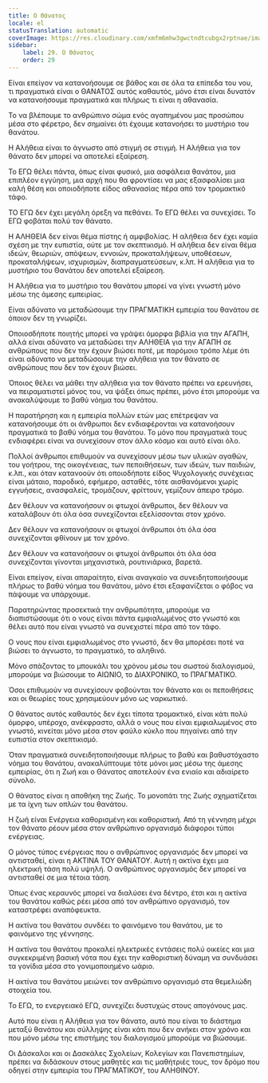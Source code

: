 ```yaml
---
title: Ο Θάνατος
locale: el
statusTranslation: automatic
coverImage: https://res.cloudinary.com/xmfm6mhw3gwctndtcubgx2rptnae/image/upload/v1740337243/small_cover_educacion_fundamental_a051170f1c.webp
sidebar:
    label: 29. Ο Θάνατος
    order: 29
---
```

Είναι επείγον να κατανοήσουμε σε βάθος και σε όλα τα επίπεδα του νου, τι πραγματικά είναι ο ΘΑΝΑΤΟΣ αυτός καθαυτός, μόνο έτσι είναι δυνατόν να κατανοήσουμε πραγματικά και πλήρως τι είναι η αθανασία.

Το να βλέπουμε το ανθρώπινο σώμα ενός αγαπημένου μας προσώπου μέσα στο φέρετρο, δεν σημαίνει ότι έχουμε κατανοήσει το μυστήριο του θανάτου.

Η Αλήθεια είναι το άγνωστο από στιγμή σε στιγμή. Η Αλήθεια για τον θάνατο δεν μπορεί να αποτελεί εξαίρεση.

Το ΕΓΩ θέλει πάντα, όπως είναι φυσικό, μια ασφάλεια θανάτου, μια επιπλέον εγγύηση, μια αρχή που θα φροντίσει να μας εξασφαλίσει μια καλή θέση και οποιοδήποτε είδος αθανασίας πέρα από τον τρομακτικό τάφο.

ΤΟ ΕΓΩ δεν έχει μεγάλη όρεξη να πεθάνει. Το ΕΓΩ θέλει να συνεχίσει. Το ΕΓΩ φοβάται πολύ τον θάνατο.

Η ΑΛΗΘΕΙΑ δεν είναι θέμα πίστης ή αμφιβολίας. Η αλήθεια δεν έχει καμία σχέση με την ευπιστία, ούτε με τον σκεπτικισμό. Η αλήθεια δεν είναι θέμα ιδεών, θεωριών, απόψεων, εννοιών, προκαταλήψεων, υποθέσεων, προκαταλήψεων, ισχυρισμών, διαπραγματεύσεων, κ.λπ. Η αλήθεια για το μυστήριο του Θανάτου δεν αποτελεί εξαίρεση.

Η Αλήθεια για το μυστήριο του θανάτου μπορεί να γίνει γνωστή μόνο μέσω της άμεσης εμπειρίας.

Είναι αδύνατο να μεταδώσουμε την ΠΡΑΓΜΑΤΙΚΗ εμπειρία του θανάτου σε όποιον δεν τη γνωρίζει.

Οποιοσδήποτε ποιητής μπορεί να γράψει όμορφα βιβλία για την ΑΓΑΠΗ, αλλά είναι αδύνατο να μεταδώσει την ΑΛΗΘΕΙΑ για την ΑΓΑΠΗ σε ανθρώπους που δεν την έχουν βιώσει ποτέ, με παρόμοιο τρόπο λέμε ότι είναι αδύνατο να μεταδώσουμε την αλήθεια για τον θάνατο σε ανθρώπους που δεν τον έχουν βιώσει.

Όποιος θέλει να μάθει την αλήθεια για τον θάνατο πρέπει να ερευνήσει, να πειραματιστεί μόνος του, να ψάξει όπως πρέπει, μόνο έτσι μπορούμε να ανακαλύψουμε το βαθύ νόημα του θανάτου.

Η παρατήρηση και η εμπειρία πολλών ετών μας επέτρεψαν να κατανοήσουμε ότι οι άνθρωποι δεν ενδιαφέρονται να κατανοήσουν πραγματικά το βαθύ νόημα του θανάτου. Το μόνο που πραγματικά τους ενδιαφέρει είναι να συνεχίσουν στον άλλο κόσμο και αυτό είναι όλο.

Πολλοί άνθρωποι επιθυμούν να συνεχίσουν μέσω των υλικών αγαθών, του γοήτρου, της οικογένειας, των πεποιθήσεων, των ιδεών, των παιδιών, κ.λπ., και όταν κατανοούν ότι οποιοδήποτε είδος Ψυχολογικής συνέχειας είναι μάταιο, παροδικό, εφήμερο, ασταθές, τότε αισθανόμενοι χωρίς εγγυήσεις, ανασφαλείς, τρομάζουν, φρίττουν, γεμίζουν άπειρο τρόμο.

Δεν θέλουν να κατανοήσουν οι φτωχοί άνθρωποι, δεν θέλουν να καταλάβουν ότι όλα όσα συνεχίζονται εξελίσσονται στον χρόνο.

Δεν θέλουν να κατανοήσουν οι φτωχοί άνθρωποι ότι όλα όσα συνεχίζονται φθίνουν με τον χρόνο.

Δεν θέλουν να κατανοήσουν οι φτωχοί άνθρωποι ότι όλα όσα συνεχίζονται γίνονται μηχανιστικά, ρουτινιάρικα, βαρετά.

Είναι επείγον, είναι απαραίτητο, είναι αναγκαίο να συνειδητοποιήσουμε πλήρως το βαθύ νόημα του θανάτου, μόνο έτσι εξαφανίζεται ο φόβος να πάψουμε να υπάρχουμε.

Παρατηρώντας προσεκτικά την ανθρωπότητα, μπορούμε να διαπιστώσουμε ότι ο νους είναι πάντα εμφιαλωμένος στο γνωστό και θέλει αυτό που είναι γνωστό να συνεχιστεί πέρα από τον τάφο.

Ο νους που είναι εμφιαλωμένος στο γνωστό, δεν θα μπορέσει ποτέ να βιώσει το άγνωστο, το πραγματικό, το αληθινό.

Μόνο σπάζοντας το μπουκάλι του χρόνου μέσω του σωστού διαλογισμού, μπορούμε να βιώσουμε το ΑΙΩΝΙΟ, το ΔΙΑΧΡΟΝΙΚΟ, το ΠΡΑΓΜΑΤΙΚΟ.

Όσοι επιθυμούν να συνεχίσουν φοβούνται τον θάνατο και οι πεποιθήσεις και οι θεωρίες τους χρησιμεύουν μόνο ως ναρκωτικό.

Ο θάνατος αυτός καθαυτός δεν έχει τίποτα τρομακτικό, είναι κάτι πολύ όμορφο, υπέροχο, ανέκφραστο, αλλά ο νους που είναι εμφιαλωμένος στο γνωστό, κινείται μόνο μέσα στον φαύλο κύκλο που πηγαίνει από την ευπιστία στον σκεπτικισμό.

Όταν πραγματικά συνειδητοποιήσουμε πλήρως το βαθύ και βαθυστόχαστο νόημα του θανάτου, ανακαλύπτουμε τότε μόνοι μας μέσω της άμεσης εμπειρίας, ότι η Ζωή και ο Θάνατος αποτελούν ένα ενιαίο και αδιαίρετο σύνολο.

Ο θάνατος είναι η αποθήκη της Ζωής. Το μονοπάτι της Ζωής σχηματίζεται με τα ίχνη των οπλών του θανάτου.

Η ζωή είναι Ενέργεια καθορισμένη και καθοριστική. Από τη γέννηση μέχρι τον θάνατο ρέουν μέσα στον ανθρώπινο οργανισμό διάφοροι τύποι ενέργειας.

Ο μόνος τύπος ενέργειας που ο ανθρώπινος οργανισμός δεν μπορεί να αντισταθεί, είναι η ΑΚΤΙΝΑ ΤΟΥ ΘΑΝΑΤΟΥ. Αυτή η ακτίνα έχει μια ηλεκτρική τάση πολύ υψηλή. Ο ανθρώπινος οργανισμός δεν μπορεί να αντισταθεί σε μια τέτοια τάση.

Όπως ένας κεραυνός μπορεί να διαλύσει ένα δέντρο, έτσι και η ακτίνα του θανάτου καθώς ρέει μέσα από τον ανθρώπινο οργανισμό, τον καταστρέφει αναπόφευκτα.

Η ακτίνα του θανάτου συνδέει το φαινόμενο του θανάτου, με το φαινόμενο της γέννησης.

Η ακτίνα του θανάτου προκαλεί ηλεκτρικές εντάσεις πολύ οικείες και μια συγκεκριμένη βασική νότα που έχει την καθοριστική δύναμη να συνδυάσει τα γονίδια μέσα στο γονιμοποιημένο ωάριο.

Η ακτίνα του θανάτου μειώνει τον ανθρώπινο οργανισμό στα θεμελιώδη στοιχεία του.

Το ΕΓΩ, το ενεργειακό ΕΓΩ, συνεχίζει δυστυχώς στους απογόνους μας.

Αυτό που είναι η Αλήθεια για τον θάνατο, αυτό που είναι το διάστημα μεταξύ θανάτου και σύλληψης είναι κάτι που δεν ανήκει στον χρόνο και που μόνο μέσω της επιστήμης του διαλογισμού μπορούμε να βιώσουμε.

Οι Δάσκαλοι και οι Δασκάλες Σχολείων, Κολεγίων και Πανεπιστημίων, πρέπει να διδάσκουν στους μαθητές και τις μαθήτριές τους, τον δρόμο που οδηγεί στην εμπειρία του ΠΡΑΓΜΑΤΙΚΟΥ, του ΑΛΗΘΙΝΟΥ.

